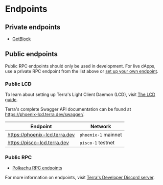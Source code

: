 # Endpoints

## Private endpoints

- [GetBlock](https://getblock.io/dedicated-nodes/luna/)

## Public endpoints


<Admonition type="danger" icon="🔥" title="Public endpoint warning">

Public RPC endpoints should only be used in development. For live dApps, use a private RPC endpoint from the list above or [set up your own endpoint](../full-node/run-a-full-terra-node/system-config.mdx).

</Admonition>

### Public LCD

To learn about setting up Terra's Light Client Daemon (LCD), visit [The LCD guide](./guides/start-lcd.mdx). 

Terra's complete Swagger API documentation can be found at https://phoenix-lcd.terra.dev/swagger/.

| Endpoint                    | Network           |
| --------------------------- | ----------------- |
| https://phoenix-lcd.terra.dev       | `phoenix-1` mainnet |
| https://pisco-lcd.terra.dev | `pisco-1` testnet   |

### Public RPC

- [Polkachu RPC endpoints](https://terra-rpc.polkachu.com/)

For more information on endpoints, visit [Terra's Developer Discord server](./get-started.mdx#terra-discord-server). 
